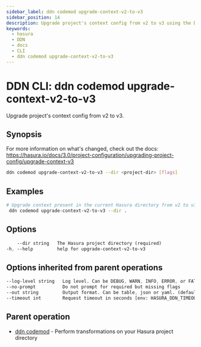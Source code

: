 ```yaml
---
sidebar_label: ddn codemod upgrade-context-v2-to-v3
sidebar_position: 14
description: Upgrade project's context config from v2 to v3 using the DDN CLI
keywords:
  - hasura
  - DDN
  - docs
  - CLI
  - ddn codemod upgrade-context-v2-to-v3
---
```


# DDN CLI: ddn codemod upgrade-context-v2-to-v3

Upgrade project's context config from v2 to v3.

## Synopsis

For more information on what's changed, check out the docs: https://hasura.io/docs/3.0/project-configuration/upgrading-project-config/upgrade-context-v3

```bash
ddn codemod upgrade-context-v2-to-v3 --dir <project-dir> [flags]
```

## Examples

```bash
# Upgrade context present in the current Hasura directory from v2 to v3
 ddn codemod upgrade-context-v2-to-v3 --dir .
```

## Options

```sass
    --dir string   The Hasura project directory (required)
-h, --help         help for upgrade-context-v2-to-v3
```

## Options inherited from parent operations

```sass
--log-level string   Log level. Can be DEBUG, WARN, INFO, ERROR, or FATAL. (default "INFO")
--no-prompt          Do not prompt for required but missing flags
--out string         Output format. Can be table, json or yaml. (default "table")
--timeout int        Request timeout in seconds [env: HASURA_DDN_TIMEOUT] (default 100)
```

## Parent operation

- [ddn codemod](/reference/cli/commands/ddn_codemod) - Perform transformations on your Hasura project directory
